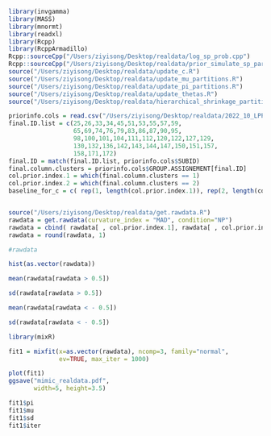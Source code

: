 
```r
library(invgamma)
library(MASS)
library(mnormt)
library(readxl)
library(Rcpp)
library(RcppArmadillo) 
Rcpp::sourceCpp("/Users/ziyisong/Desktop/realdata/log_sp_prob.cpp")
Rcpp::sourceCpp("/Users/ziyisong/Desktop/realdata/prior_simulate_sp_partition.cpp")
source("/Users/ziyisong/Desktop/realdata/update_c.R")
source("/Users/ziyisong/Desktop/realdata/update_mu_partitions.R")
source("/Users/ziyisong/Desktop/realdata/update_pi_partitions.R")
source("/Users/ziyisong/Desktop/realdata/update_thetas.R")
source("/Users/ziyisong/Desktop/realdata/hierarchical_shrinkage_partition.R")

priorinfo.cols = read.csv("/Users/ziyisong/Desktop/realdata/2022_10_LPP_400_800_cluster_toMichele.csv")
final.ID.list = c(25,26,33,34,45,51,53,55,57,59,
                  65,69,74,76,79,83,86,87,90,95,
                  98,100,101,104,111,112,120,122,127,129,
                  130,132,136,142,143,144,147,150,151,157,
                  158,171,172)
final.ID = match(final.ID.list, priorinfo.cols$SUBID)
final.column.clusters = priorinfo.cols$GROUP.ASSIGNEMENT[final.ID]
col.prior.index.1 = which(final.column.clusters == 1)
col.prior.index.2 = which(final.column.clusters == 2)
baseline_for_c = c( rep(1, length(col.prior.index.1)), rep(2, length(col.prior.index.2)) )


source("/Users/ziyisong/Desktop/realdata/get.rawdata.R")
rawdata = get.rawdata(curvature_index = "MAD", condition="NP")
rawdata = cbind( rawdata[ , col.prior.index.1], rawdata[ , col.prior.index.2] )
rawdata = round(rawdata, 1)
```



```r
#rawdata

hist(as.vector(rawdata))

mean(rawdata[rawdata > 0.5])

sd(rawdata[rawdata > 0.5])

mean(rawdata[rawdata < - 0.5])

sd(rawdata[rawdata < - 0.5])

```


```r
library(mixR)

fit1 = mixfit(x=as.vector(rawdata), ncomp=3, family="normal",
              ev=TRUE, max_iter = 1000)

plot(fit1)
ggsave("mimic_realdata.pdf", 
       width=5, height=3.5)

fit1$pi
fit1$mu
fit1$sd
fit1$iter
```






